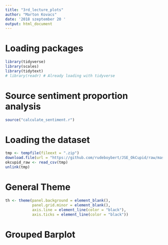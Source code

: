 ```yaml
---
title: "3rd_lecture_plots"
author: "Marton Kovacs"
date: '2018 szeptember 20 '
output: html_document
---
```


# Loading packages
```r
library(tidyverse)
library(scales)
library(tidytext)
# library(readr) # Already loading with tidyverse
```

# Source sentiment proportion analysis

```r
source("calculate_sentiment.r")
```

# Loading the dataset
```r
tmp <- tempfile(fileext = ".zip")
download.file(url = "https://github.com/rudeboybert/JSE_OkCupid/raw/master/profiles.csv.zip", destfile = tmp)
okcupid_raw <- read_csv(tmp)
unlink(tmp)
```

# General Theme
```r
th <- theme(panel.background = element_blank(),
            panel.grid.minor = element_blank(),
            axis.line = element_line(color = "black"),
            axis.ticks = element_line(color = "black"))
```

# Grouped Barplot
```r
        
```
